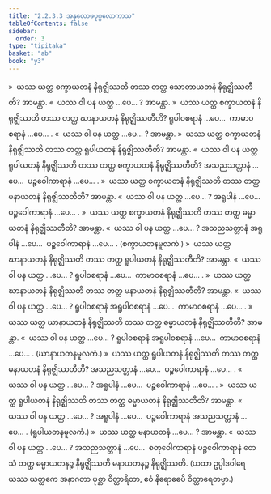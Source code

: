 ```yaml
---
title: "2.2.3.3 အနုလောမပုဂ္ဂလောကာသ"
tableOfContents: false
sidebar:
  order: 3
type: "tipitaka"
basket: "ab"
book: "y3"
---
```



<DynamicBreadcrumb />

<Division number="138" book="y3" e="ch" v="33" p="138">

<Paragraph number="1155" book="y3">
»  ယဿ ယတ္ထ စက္ခာယတနံ နိရုဇ္ဈိဿတိ တဿ တတ္ထ သောတာယတနံ နိရုဇ္ဈိဿတီတိ? အာမန္တာ.
</Paragraph>

<Paragraph number="1156" book="y3">
«  ယဿ ဝါ ပန ယတ္ထ …ပေ… ? အာမန္တာ.
</Paragraph>

<Paragraph number="1157" book="y3">
»  ယဿ ယတ္ထ စက္ခာယတနံ နိရုဇ္ဈိဿတိ တဿ တတ္ထ ဃာနာယတနံ နိရုဇ္ဈိဿတီတိ?
</Paragraph>

<Paragraph number="1158" book="y3">
ရူပါဝစရာနံ …ပေ…  ကာမာဝစရာနံ …ပေ… .
</Paragraph>

<Paragraph number="1159" book="y3">
«  ယဿ ဝါ ပန ယတ္ထ …ပေ… ? အာမန္တာ.
</Paragraph>

<Paragraph number="1160" book="y3">
»  ယဿ ယတ္ထ စက္ခာယတနံ နိရုဇ္ဈိဿတိ တဿ တတ္ထ ရူပါယတနံ နိရုဇ္ဈိဿတီတိ? အာမန္တာ.
</Paragraph>

<Paragraph number="1161" book="y3">
«  ယဿ ဝါ ပန ယတ္ထ ရူပါယတနံ နိရုဇ္ဈိဿတိ တဿ တတ္ထ စက္ခာယတနံ နိရုဇ္ဈိဿတီတိ?
</Paragraph>

<Paragraph number="1162" book="y3">
အသညသတ္တာနံ …ပေ…  ပဉ္စဝေါကာရာနံ …ပေ… .
</Paragraph>

<Paragraph number="1163" book="y3">
»  ယဿ ယတ္ထ စက္ခာယတနံ နိရုဇ္ဈိဿတိ တဿ တတ္ထ မနာယတနံ နိရုဇ္ဈိဿတီတိ? အာမန္တာ.
</Paragraph>

<Paragraph number="1164" book="y3">
«  ယဿ ဝါ ပန ယတ္ထ …ပေ… ?
</Paragraph>

<Paragraph number="1165" book="y3">
အရူပါနံ …ပေ…  ပဉ္စဝေါကာရာနံ …ပေ… .
</Paragraph>

<Paragraph number="1166" book="y3">
»  ယဿ ယတ္ထ စက္ခာယတနံ နိရုဇ္ဈိဿတိ တဿ တတ္ထ ဓမ္မာယတနံ နိရုဇ္ဈိဿတီတိ? အာမန္တာ.
</Paragraph>

<Paragraph number="1167" book="y3">
«  ယဿ ဝါ ပန ယတ္ထ …ပေ… ?
</Paragraph>

<Paragraph number="1168" book="y3">
အသညသတ္တာနံ အရူပါနံ …ပေ…  ပဉ္စဝေါကာရာနံ …ပေ… . (စက္ခာယတနမူလကံ.)
</Paragraph>

</Division>
<Division number="139" book="y3" e="ch" v="33" p="139">

<Paragraph number="1169" book="y3">
»  ယဿ ယတ္ထ ဃာနာယတနံ နိရုဇ္ဈိဿတိ တဿ တတ္ထ ရူပါယတနံ နိရုဇ္ဈိဿတီတိ? အာမန္တာ.
</Paragraph>

<Paragraph number="1170" book="y3">
«  ယဿ ဝါ ပန ယတ္ထ …ပေ… ?
</Paragraph>

<Paragraph number="1171" book="y3">
ရူပါဝစရာနံ …ပေ…  ကာမာဝစရာနံ …ပေ… .
</Paragraph>

<Paragraph number="1172" book="y3">
»  ယဿ ယတ္ထ ဃာနာယတနံ နိရုဇ္ဈိဿတိ တဿ တတ္ထ မနာယတနံ နိရုဇ္ဈိဿတီတိ? အာမန္တာ.
</Paragraph>

<Paragraph number="1173" book="y3">
«  ယဿ ဝါ ပန ယတ္ထ …ပေ… ?
</Paragraph>

<Paragraph number="1174" book="y3">
ရူပါဝစရာနံ အရူပါဝစရာနံ …ပေ…  ကာမာဝစရာနံ …ပေ… .
</Paragraph>

<Paragraph number="1175" book="y3">
»  ယဿ ယတ္ထ ဃာနာယတနံ နိရုဇ္ဈိဿတိ တဿ တတ္ထ ဓမ္မာယတနံ နိရုဇ္ဈိဿတီတိ? အာမန္တာ.
</Paragraph>

<Paragraph number="1176" book="y3">
«  ယဿ ဝါ ပန ယတ္ထ …ပေ… ?
</Paragraph>

<Paragraph number="1177" book="y3">
ရူပါဝစရာနံ အရူပါဝစရာနံ …ပေ…  ကာမာဝစရာနံ …ပေ… . (ဃာနာယတနမူလကံ.)
</Paragraph>

</Division>
<Division number="140" book="y3" e="ch" v="33" p="139">

<Paragraph number="1178" book="y3">
»  ယဿ ယတ္ထ ရူပါယတနံ နိရုဇ္ဈိဿတိ တဿ တတ္ထ မနာယတနံ နိရုဇ္ဈိဿတီတိ?
</Paragraph>

<Paragraph number="1179" book="y3">
အသညသတ္တာနံ …ပေ…  ပဉ္စဝေါကာရာနံ …ပေ… .
</Paragraph>

<Paragraph number="1180" book="y3">
«  ယဿ ဝါ ပန ယတ္ထ …ပေ… ?
</Paragraph>

<Paragraph number="1181" book="y3">
အရူပါနံ …ပေ…  ပဉ္စဝေါကာရာနံ …ပေ… .
</Paragraph>

<Paragraph number="1182" book="y3">
»  ယဿ ယတ္ထ ရူပါယတနံ နိရုဇ္ဈိဿတိ တဿ တတ္ထ ဓမ္မာယတနံ နိရုဇ္ဈိဿတီတိ? အာမန္တာ.
</Paragraph>

<Paragraph number="1183" book="y3">
«  ယဿ ဝါ ပန ယတ္ထ …ပေ… ?
</Paragraph>

<Paragraph number="1184" book="y3">
အရူပါနံ …ပေ…  ပဉ္စဝေါကာရာနံ အသညသတ္တာနံ …ပေ… . (ရူပါယတနမူလကံ.)
</Paragraph>

</Division>
<Division number="141" book="y3" e="ch" v="33" p="139">

<Paragraph number="1185" book="y3">
»  ယဿ ယတ္ထ မနာယတနံ …ပေ… ? အာမန္တာ.
</Paragraph>

<Paragraph number="1186" book="y3">
«  ယဿ ဝါ ပန ယတ္ထ …ပေ… ?
</Paragraph>

<Paragraph number="1187" book="y3">
အသညသတ္တာနံ …ပေ…  စတုဝေါကာရာနံ ပဉ္စဝေါကာရာနံ တေသံ တတ္ထ ဓမ္မာယတနဉ္စ နိရုဇ္ဈိဿတိ မနာယတနဉ္စ နိရုဇ္ဈိဿတိ. (ယထာ ဥပ္ပါဒဝါရေ ယဿ ယတ္ထကေ အနာဂတာ ပုစ္ဆာ ဝိတ္ထာရိတာ, ဧဝံ နိရောဓေပိ ဝိတ္ထာရေတဗ္ဗာ.)
</Paragraph>
</Division>